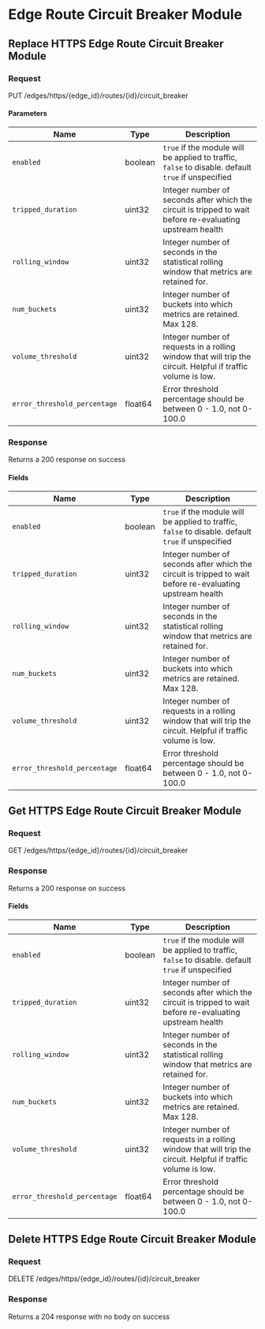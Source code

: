 

# Edge Route Circuit Breaker Module

## Replace HTTPS Edge Route Circuit Breaker Module



### Request

PUT /edges/https/\{edge_id\}/routes/\{id\}/circuit_breaker

<EdgeRouteCircuitBreakerModuleReplaceRequest />

#### Parameters

| Name | Type | Description |
|---|---|---|
| `enabled` | boolean | `true` if the module will be applied to traffic, `false` to disable. default `true` if unspecified |
| `tripped_duration` | uint32 | Integer number of seconds after which the circuit is tripped to wait before re-evaluating upstream health |
| `rolling_window` | uint32 | Integer number of seconds in the statistical rolling window that metrics are retained for. |
| `num_buckets` | uint32 | Integer number of buckets into which metrics are retained. Max 128. |
| `volume_threshold` | uint32 | Integer number of requests in a rolling window that will trip the circuit. Helpful if traffic volume is low. |
| `error_threshold_percentage` | float64 | Error threshold percentage should be between 0 - 1.0, not 0-100.0 |

### Response

Returns a 200 response on success

<EdgeRouteCircuitBreakerModuleReplaceResponse />

#### Fields

| Name | Type | Description |
|---|---|---|
| `enabled` | boolean | `true` if the module will be applied to traffic, `false` to disable. default `true` if unspecified |
| `tripped_duration` | uint32 | Integer number of seconds after which the circuit is tripped to wait before re-evaluating upstream health |
| `rolling_window` | uint32 | Integer number of seconds in the statistical rolling window that metrics are retained for. |
| `num_buckets` | uint32 | Integer number of buckets into which metrics are retained. Max 128. |
| `volume_threshold` | uint32 | Integer number of requests in a rolling window that will trip the circuit. Helpful if traffic volume is low. |
| `error_threshold_percentage` | float64 | Error threshold percentage should be between 0 - 1.0, not 0-100.0 |


## Get HTTPS Edge Route Circuit Breaker Module



### Request

GET /edges/https/\{edge_id\}/routes/\{id\}/circuit_breaker

<EdgeRouteCircuitBreakerModuleGetRequest />

### Response

Returns a 200 response on success

<EdgeRouteCircuitBreakerModuleGetResponse />

#### Fields

| Name | Type | Description |
|---|---|---|
| `enabled` | boolean | `true` if the module will be applied to traffic, `false` to disable. default `true` if unspecified |
| `tripped_duration` | uint32 | Integer number of seconds after which the circuit is tripped to wait before re-evaluating upstream health |
| `rolling_window` | uint32 | Integer number of seconds in the statistical rolling window that metrics are retained for. |
| `num_buckets` | uint32 | Integer number of buckets into which metrics are retained. Max 128. |
| `volume_threshold` | uint32 | Integer number of requests in a rolling window that will trip the circuit. Helpful if traffic volume is low. |
| `error_threshold_percentage` | float64 | Error threshold percentage should be between 0 - 1.0, not 0-100.0 |


## Delete HTTPS Edge Route Circuit Breaker Module



### Request

DELETE /edges/https/\{edge_id\}/routes/\{id\}/circuit_breaker

<EdgeRouteCircuitBreakerModuleDeleteRequest />

### Response

Returns a 204 response with no body on success

